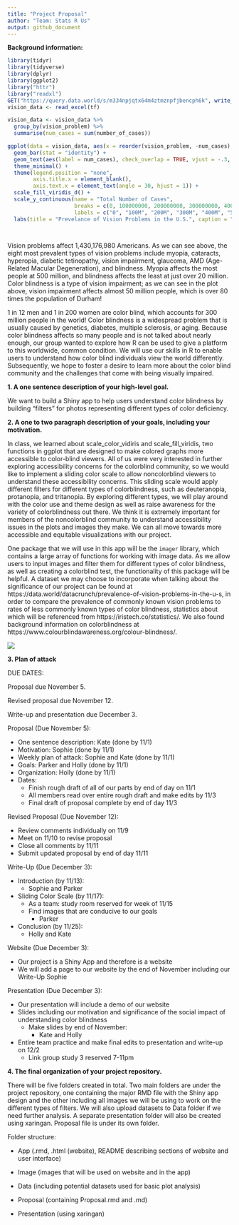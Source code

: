 ```yaml
---
title: "Project Proposal"
author: "Team: Stats R Us"
output: github_document
---
```


**Background information:**

```r
library(tidyr)
library(tidyverse)
library(dplyr)
library(ggplot2)
library("httr")
library("readxl")
GET("https://query.data.world/s/m334npjqtx64m4ztmznpfjbencph6k", write_disk(tf <- tempfile(fileext = ".xlsx")))
vision_data <- read_excel(tf)
```

```r
vision_data <- vision_data %>%
  group_by(vision_problem) %>%
  summarise(num_cases = sum(number_of_cases))
```

```r
ggplot(data = vision_data, aes(x = reorder(vision_problem, -num_cases), y = num_cases, fill = vision_problem)) +
  geom_bar(stat = "identity") +
  geom_text(aes(label = num_cases), check_overlap = TRUE, vjust = -.3, size = 3) +
  theme_minimal() +
  theme(legend.position = "none",
        axis.title.x = element_blank(),
        axis.text.x = element_text(angle = 30, hjust = 1)) +
  scale_fill_viridis_d() +
  scale_y_continuous(name = "Total Number of Cases",
                     breaks = c(0, 100000000, 200000000, 300000000, 400000000, 500000000, 600000000),
                     labels = c("0", "100M", "200M", "300M", "400M", "500M", "600M")) +
  labs(title = "Prevelance of Vision Problems in the U.S.", caption = "Data sourced from data.world")

  
```
  
  Vision problems affect 1,430,176,980 Americans. As we can see above, the eight 
  most prevalent types of vision problems include myopia, cataracts, hyperopia, 
  diabetic tetinopathy, vision impairment, glaucoma, AMD (Age-Related Macular 
  Degeneration), and blindness. Myopia affects the most people at 500 million, 
  and blindness affects the least at just over 20 million. Color blindness is a 
  type of vision impairment; as we can see in the plot above, vision impairment 
  affects almost 50 million people, which is over 80 times the population of 
  Durham! 

  1 in 12 men and 1 in 200 women are color blind, which accounts for 300 million 
  people in the world! Color blindness is a widespread problem that is usually 
  caused by genetics, diabetes, multiple sclerosis, or aging. Because color 
  blindness affects so many people and is not talked about nearly enough, our
  group wanted to explore how R can be used to give a platform to this 
  worldwide, common condition. We will use our skills in R to enable users to 
  understand how color blind individuals view the world differently. 
  Subsequently, we hope to foster a desire to learn more about the color blind 
  community and the challenges that come with being visually impaired. 


**1. A one sentence description of your high-level goal.**

We want to build a Shiny app to help users understand color blindness by 
building “filters” for photos representing different types of color deficiency. 

**2. A one to two paragraph description of your goals, including your motivation.**

In class, we learned about scale_color_vidiris and scale_fill_viridis, two 
functions in ggplot that are designed to make colored graphs more accessible 
to color-blind viewers. All of us were very interested in further exploring 
accessibility concerns for the colorblind community, so we would like to 
implement a sliding color scale to allow noncolorblind viewers to understand 
these accessibility concerns. This sliding scale would apply different filters for different types of colorblindness, such as deuteranopia, protanopia, and 
tritanopia. By exploring different types, we will play around with the color 
use and theme design as well as raise awareness for the variety of 
colorblindness out there. We think it is extremely important for members of the noncolorblind community to understand accessibility issues in the plots and images they make. We can all move towards more accessible and equitable 
visualizations with our project.

One package that we will use in this app will be the `imager` library, which 
contains a large array of functions for working with image data. As we allow 
users to input images and filter them for different types of color blindness, 
as well as creating a colorblind test, the functionality of this package will 
be helpful. A dataset we may choose to incorporate when talking about the 
significance of our project can be found at 
https://data.world/datacrunch/prevalence-of-vision-problems-in-the-u-s, 
in order to compare the prevalence of commonly known vision problems to rates 
of less commonly known types of color blindness, statistics about which will 
be referenced from https://iristech.co/statistics/. We also found background information on colorblindness at https://www.colourblindawareness.org/colour-blindness/. 

![](/home/guest/Project 2/project-2-stats_r_us/Image/Color-blind-grid.jpeg)

**3. Plan of attack**

DUE DATES:

Proposal due November 5.

Revised proposal due November 12.

Write-up and presentation due December 3.


Proposal (Due November 5):

- One sentence description: Kate (done by 11/1)
- Motivation: Sophie (done by 11/1)
- Weekly plan of attack: Sophie and Kate (done by 11/1)
- Goals: Parker and Holly (done by 11/1)
- Organization: Holly (done by 11/1)
- Dates: 
  - Finish rough draft of all of our parts by end of day on 11/1
  - All members read over entire rough draft and make edits by 11/3
  - Final draft of proposal complete by end of day 11/3


Revised Proposal (Due November 12):

- Review comments individually on 11/9
- Meet on 11/10 to revise proposal
- Close all comments by 11/11
- Submit updated proposal by end of day 11/11


Write-Up (Due December 3):

- Introduction (by 11/13):
  - Sophie and Parker
- Sliding Color Scale (by 11/17):
  - As a team: study room reserved for week of 11/15
  - Find images that are conducive to our goals
    - Parker
- Conclusion (by 11/25):
  - Holly and Kate


Website (Due December 3): 

- Our project is a Shiny App and therefore is a website
- We will add a page to our website by the end of November including our Write-Up
Sophie


Presentation (Due December 3):

- Our presentation will include a demo of our website 
- Slides including our motivation and significance of the social impact of understanding color blindness
  - Make slides by end of November: 
    - Kate and Holly
- Entire team practice and make final edits to presentation and write-up on 12/2 
  - Link group study 3 reserved 7-11pm


**4. The final organization of your project repository.** 

There will be five folders created in total. Two main folders are under the project repository, one containing the major RMD file with the Shiny app design and the other including all images we will be using to work on the different types of filters. We will also upload datasets to Data folder if we need further analysis. A separate presentation folder will also be created using xaringan. Proposal file is under its own folder.

Folder structure: 

- App (.rmd, .html (website), README describing sections of website and user interface)

- Image (images that will be used on website and in the app)

- Data (including potential datasets used for basic plot analysis)

- Proposal (containing Proposal.rmd and .md)

- Presentation (using xaringan) 



